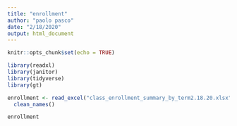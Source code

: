 ```yaml
---
title: "enrollment"
author: "paolo pasco"
date: "2/18/2020"
output: html_document
---
```


```r
knitr::opts_chunk$set(echo = TRUE)

library(readxl)
library(janitor)
library(tidyverse)
library(gt)
```

```r
enrollment <- read_excel("class_enrollment_summary_by_term2.18.20.xlsx", skip=3) %>%
  clean_names() 

enrollment
```